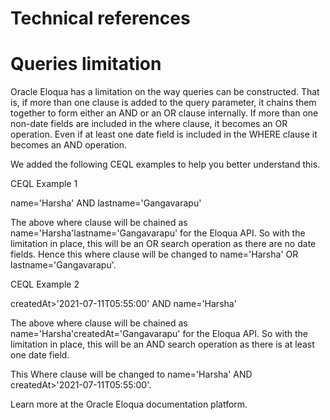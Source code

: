 ﻿# Technical references

# Queries limitation

Oracle Eloqua has a limitation on the way queries can be constructed. That is, if more than one
                clause is added to the query parameter, it chains them together to form either an
                AND or an OR clause internally. If more than one non-date fields are included in the
                where clause, it becomes an OR operation. Even if at least one date field is
                included in the WHERE clause it becomes an AND operation.

We added the following CEQL examples to help you better understand this.

CEQL Example 1

name='Harsha' AND lastname='Gangavarapu'

The above where clause will be chained as name='Harsha'lastname='Gangavarapu' for the Eloqua API. So with the limitation in place, this will be an OR search operation as there are no date fields. Hence this where clause will be changed to name='Harsha' OR lastname='Gangavarapu'.

CEQL Example 2

createdAt>'2021-07-11T05:55:00' AND name='Harsha'

The above where clause will be chained as name='Harsha'createdAt='Gangavarapu'
                for the Eloqua API. So with the limitation in place, this will be an AND search
                operation as there is at least one date field.

This Where clause will be changed to name='Harsha' AND
                    createdAt>'2021-07-11T05:55:00'.

Learn more at the Oracle Eloqua documentation platform.
